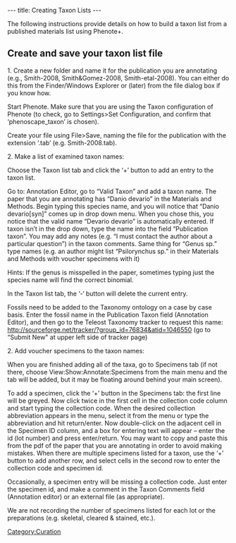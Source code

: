---
title: Creating Taxon Lists
---

The following instructions provide details on how to build a taxon list from a published materials list using Phenote+.

==Create and save your taxon list file==
1. Create a new folder and name it for the publication you are annotating (e.g., Smith-2008, Smith&Gomez-2008, Smith-etal-2008).  You can either do this from the Finder/Windows Explorer or (later) from the file dialog box if you know how.

Start Phenote.  Make sure that you are using the Taxon configuration of Phenote (to check, go to Settings>Set Configuration, and confirm that ‘phenoscape_taxon’ is chosen).

Create your file using File>Save, naming the file for the publication with the extension ‘.tab’ (e.g. Smith-2008.tab).

2. Make a list of examined taxon names:

Choose the Taxon list tab and click the ‘+’ button to add an entry to the taxon list.

Go to: Annotation Editor, go to “Valid Taxon” and add a taxon name.  The paper that you are annotating has “Danio devario” in the Materials and Methods.   Begin typing this species name, and you will notice that “Danio devario[syn]” comes up in drop down menu.  When you chose this, you notice that the valid name “Devario devario” is automatically entered.  If taxon isn’t in the drop down, type the name into the field “Publication taxon”.  You may add any notes (e.g. “I must contact the author about a particular question”) in the taxon comments.  Same thing for “Genus sp.” type names (e.g. an author might list “Psilorynchus sp.” in their Materials and Methods with voucher specimens with it)

Hints: If the genus is misspelled in the paper, sometimes typing just the species name will find the correct binomial.

In the Taxon list tab, the ‘-‘ button will delete the current entry.

Fossils need to be added to the Taxonomy ontology on a case by case basis.  Enter the fossil name in the Publication Taxon field (Annotation Editor), and then go to the Teleost Taxonomy tracker to request this name: http://sourceforge.net/tracker/?group_id=76834&atid=1046550
(go to “Submit New" at upper left side of tracker page)

2. Add voucher specimens to the taxon names:

When you are finished adding all of the taxa, go to Specimens tab (if not there, choose View:Show:Annotate:Specimens from the main menu and the tab will be added, but it may be floating around behind your main screen).

To add a specimen, click the ‘+’ button in the Specimens tab: the first line will be greyed.  Now click twice in the first cell in the collection code column and start typing the collection code.  When the desired collection abbreviation appears in the menu, select it from the menu or type the abbreviation and hit return/enter.  Now double-click on the adjacent cell in the Specimen ID column, and a box for entering text will appear – enter the id (lot number) and press enter/return.  You may want to copy and paste this from the pdf of the paper that you are annotating in order to avoid making mistakes.  When there are multiple specimens listed for a taxon, use the ‘+’ button to add another row, and select cells in the second row to enter the collection code and specimen id.

Occasionally, a specimen entry will be missing a collection code.  Just enter the specimen id, and make a comment in the Taxon Comments field (Annotation editor) or an external file (as appropriate).

We are not recording the number of specimens listed for each lot or the preparations (e.g. skeletal, cleared & stained, etc.).

[[Category:Curation]]